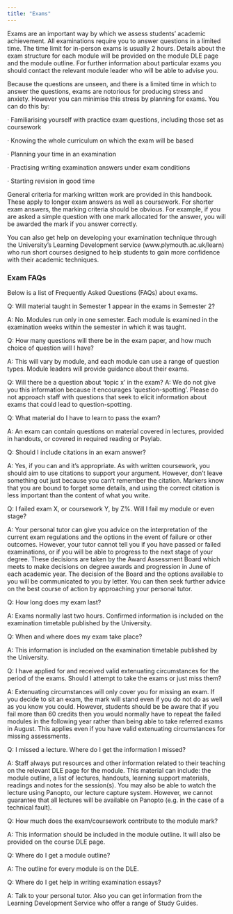 ```yaml
---
title: "Exams"
---
```


Exams are an important way by which we assess students' academic achievement. All examinations require you to answer questions in a limited time. The time limit for in-person exams is usually 2 hours. Details about the exam structure for each module will be provided on the module DLE page and the module outline. For further information about particular exams you should contact the relevant module leader who will be able to advise you.

Because the questions are unseen, and there is a limited time in which to answer the questions, exams are notorious for producing stress and anxiety. However you can minimise this stress by planning for exams. You can do this by:

· Familiarising yourself with practice exam questions, including those set as coursework

· Knowing the whole curriculum on which the exam will be based

· Planning your time in an examination

· Practising writing examination answers under exam conditions

· Starting revision in good time

General criteria for marking written work are provided in this handbook. These apply to longer exam answers as well as coursework. For shorter exam answers, the marking criteria should be obvious. For example, if you are asked a simple question with one mark allocated for the answer, you will be awarded the mark if you answer correctly.

You can also get help on developing your examination technique through the University's Learning Development service (www.plymouth.ac.uk/learn) who run short courses designed to help students to gain more confidence with their academic techniques.

### Exam FAQs

Below is a list of Frequently Asked Questions (FAQs) about exams.

Q: Will material taught in Semester 1 appear in the exams in Semester 2?

A: No. Modules run only in one semester. Each module is examined in the examination weeks within the semester in which it was taught.

Q: How many questions will there be in the exam paper, and how much choice of question will I have?

A: This will vary by module, and each module can use a range of question types. Module leaders will provide guidance about their exams.

Q: Will there be a question about 'topic x' in the exam? 
A: We do not give you this information because it encourages 'question-spotting'. Please do not approach staff with questions that seek to elicit information about exams that could lead to question-spotting.

Q: What material do I have to learn to pass the exam? 

A: An exam can contain questions on material covered in lectures, provided in handouts, or covered in required reading or Psylab.

Q: Should I include citations in an exam answer? 

A: Yes, if you can and it's appropriate. As with written coursework, you should aim to use citations to support your argument. However, don't leave something out just because you can't remember the citation. Markers know that you are bound to forget some details, and using the correct citation is less important than the content of what you write.

Q:  I failed exam X, or coursework Y, by Z%. Will I fail my module or even stage? 

A: Your personal tutor can give you advice on the interpretation of the current exam regulations and the options in the event of failure or other outcomes. However, your tutor cannot tell you if you have passed or failed examinations, or if you will be able to progress to the next stage of your degree. These decisions are taken by the Award Assessment Board which meets to make decisions on degree awards and progression in June of each academic year. The decision of the Board and the options available to you will be communicated to you by letter. You can then seek further advice on the best course of action by approaching your personal tutor.

Q: How long does my exam last? 

A: Exams normally last two hours. Confirmed information is included on the examination timetable published by the University.

Q: When and where does my exam take place? 

A: This information is included on the examination timetable published by the University.

Q: I have applied for and received valid extenuating circumstances for the period of the exams. Should I attempt to take the exams or just miss them? 

A: Extenuating circumstances will only cover you for missing an exam. If you decide to sit an exam, the mark will stand even if you do not do as well as you know you could. However, students should be be aware that if you fail more than 60 credits then you would normally have to repeat the failed modules in the following year rather than being able to take referred exams in August. This applies even if you have valid extenuating circumstances for missing assessments.

Q: I missed a lecture. Where do I get the information I missed? 

A: Staff always put resources and other information related to their teaching on the relevant DLE page for the module. This material can include: the module outline, a list of lectures, handouts, learning support materials, readings and notes for the session(s). You may also be able to watch the lecture using Panopto, our lecture capture system. However, we cannot guarantee that all lectures will be available on Panopto (e.g. in the case of a technical fault).

Q: How much does the exam/coursework contribute to the module mark? 

A: This information should be included in the module outline. It will also be provided on the course DLE page.

Q: Where do I get a module outline? 

A: The outline for every module is on the DLE.

Q: Where do I get help in writing examination essays? 

A: Talk to your personal tutor. Also you can get information from the Learning Development Service who offer a range of Study Guides.
